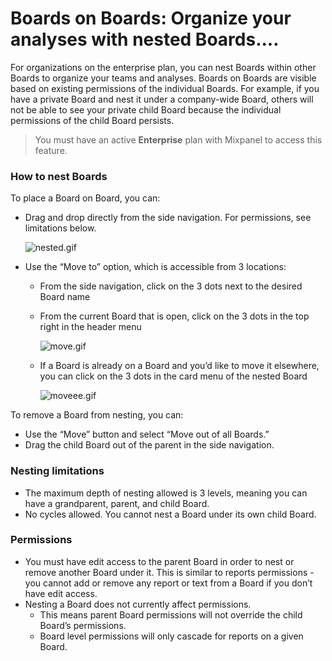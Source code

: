 # Boards on Boards: Organize your analyses with nested Boards....

For organizations on the enterprise plan, you can nest Boards within other Boards to organize your teams and analyses. Boards on Boards are visible based on existing permissions of the individual Boards. For example, if you have a private Board and nest it under a company-wide Board, others will not be able to see your private child Board because the individual permissions of the child Board persists. 

>You must have an active **Enterprise** plan with Mixpanel to access this feature.

### How to nest Boards

To place a Board on Board, you can:

- Drag and drop directly from the side navigation. For permissions, see limitations below.
    
    ![nested.gif](/nested.gif)
    
- Use the “Move to” option, which is accessible from 3 locations:
    - From the side navigation, click on the 3 dots next to the desired Board name
    - From the current Board that is open, click on the 3 dots in the top right in the header menu
        
        ![move.gif](/move.gif)
        
    - If a Board is already on a Board and you’d like to move it elsewhere, you can click on the 3 dots in the card menu of the nested Board
        
        ![moveee.gif](/moveee.gif)
        

To remove a Board from nesting, you can:

- Use the “Move” button and select “Move out of all Boards.”
- Drag the child Board out of the parent in the side navigation.

### Nesting limitations

- The maximum depth of nesting allowed is 3 levels, meaning you can have a grandparent, parent, and child Board.
- No cycles allowed. You cannot nest a Board under its own child Board.

### Permissions

- You must have edit access to the parent Board in order to nest or remove another Board under it. This is similar to reports permissions - you cannot add or remove any report or text from a Board if you don’t have edit access.
- Nesting a Board does not currently affect permissions.
    - This means parent Board permissions will not override the child Board’s permissions.
    - Board level permissions will only cascade for reports on a given Board.
